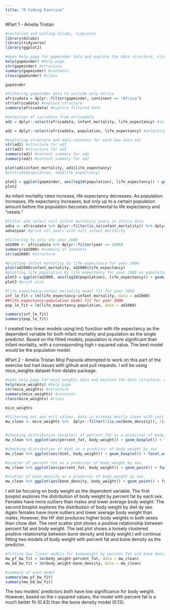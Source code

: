 ```yaml
---
title: "R Coding Exercise"
---
```


#Part 1 - Amelia Tristan
```r
#installed and calling dslabs, tidyverse
library(dslabs)
library(tidyverse)
library(ggplot2)

#open help page for gapminder data and explore the data structure, class, and contents
help(gapminder) #help page
str(gapminder) #structure
summary(gapminder) #contents
class(gapminder) #class

gapminder
```

```r
#filtering gapminder data to include only Africa
africadata = dplyr::filter(gapminder, continent == "Africa")
str(africadata) #explore structure
summary(africadata) #explore filtered data
```
```r
#selection of variables from africadata
ad1 = dplyr::select(africadata, infant_mortality, life_expectancy) #selecting infant_mortality and #life expectancy

ad2 = dplyr::select(africadata, population, life_expectancy) #selecting pop and life expectancy

#exploring structure and data contents for each new data set
str(ad1) #structure for ad1
str(ad2) #structure for ad2
summary(ad1) #content summary for ad1
summary(ad2) #content summary for ad2
```
```r
plot(ad1$infant_mortality, ad1$life_expectancy)
#plot(ad2$population, ad2$life_expectancy)

plot2 = ggplot(gapminder, aes(log10(population), life_expectancy)) + geom_point()
plot2
```
As infant mortality rates increase, life expectancy decreases. As population increases, life expectancy increases, but only up to a certain population amount before the population becomes detrimental to life expectancy and "resets."

```r
#filter and select null infant mortality years in africa data
adna <- africadata %>% dplyr::filter(is.na(infant_mortality)) %>% dplyr::select(year)
adna$year #print all years with null infant mortality

#filtering to only the year 2000
ad2000 <- africadata %>% dplyr::filter(year == 2000)
summary(ad2000) #summary of contents
str(ad2000) #structure
```
```r
#plotting infant mortality by life expectancy for year 2000
plot(ad2000$infant_mortality, ad2000$life_expectancy)
#plotting life population by life expectancy for year 2000 on population axis scaled by log10
plot3 = ggplot(ad2000, aes(log10(population), life_expectancy)) + geom_point()
plot3 #print plot
```
```r
#life_expectancy~infant_mortality model fit for year 2000
inf_le_fit = lm(life_expectancy~infant_mortality, data = ad2000)
##life_expectancy~population model fit for year 2000
pop_le_fit = lm(life_expectancy~population, data = ad2000)

summary(inf_le_fit)
summary(pop_le_fit)
```
I created two linear models using lm() function with life expectancy as the dependent variable for both infant mortality and population as the single predictor. 
Based on the fitted models, population is more significant than infant mortality, with a corresponding high r-squared value. The best model would be the population model.

#Part 2 - Amelia Tristan
Moji Popoola attempted to work on this part of the exercise but had issues with github and pull requests. I will be using mice_weights dataset from dslabs package.

```r
#open help page for mice_weights data and explore the data structure, class, and contents
help(mice_weights) #help page
str(mice_weights) #structure
summary(mice_weights) #contents
class(mice_weights) #class

mice_weights

#filtering out any null values. data is already mostly clean with just 8 null entries in the entire data set (4 each in two variables)
mw_clean <- mice_weights %>%  dplyr::filter(!(is.na(bone_density)), !(is.na(percent_fat)))


#checking distribution (boxplot) of percent_fat as a predictor of body_weight by sex.
mw_clean %>% ggplot(aes(percent_fat, body_weight)) + geom_boxplot() + facet_wrap(~sex)

#checking distribution of diet as a predictor of body_weight by sex
mw_clean %>% ggplot(aes(diet, body_weight)) + geom_boxplot() + facet_wrap(~sex)

#scatter of percent_fat as a predictor of body_weight by sex.
mw_clean %>% ggplot(aes(percent_fat, body_weight)) + geom_point() + facet_wrap(~sex)

#scatter of bone_density as a predictor of body_weight by sex.
mw_clean %>% ggplot(aes(bone_density, body_weight)) + geom_point() + facet_wrap(~sex)
```
I will be focusing on body weight as the dependent variable. The first boxplot explores the distribution of body weight by percent fat by each sex. Females have more outliers than males and lower average body weight. The second boxplot explores the distribution of body weight by diet dy sex. Again females have more outliers and lower average body weight than males. However, the HF diet produces higher body weights in both sexes than chow diet. The next scatter plot shows a positive relationship between percent fat and body weight. The last plot shows a loosely clustered positive relationship between bone density and body weight.I will continue fitting two models of body weight with percent fat and bone density as the predictor.

```r
#fitting two linear models for bodyweight by percent fat and bone density
mw_pf_bw_fit = lm(body_weight~percent_fat, data = mw_clean)
mw_bd_bw_fit = lm(body_weight~bone_density, data = mw_clean)

#summary of each model
summary(mw_pf_bw_fit)
summary(mw_bd_bw_fit)
```
The two models' predictors both have low significance for body weight. However, based on the r-squared values, the model with percent fat is a much better fit (0.43) than the bone density model (0.13).

